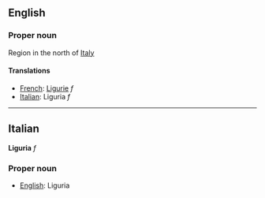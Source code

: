 ==English==

===Proper noun===

Region in the north of [[Italy]]

====Translations====

*[[French]]: [[Ligurie]] ''f''
*[[Italian]]: Liguria ''f''

----

==Italian==
'''Liguria''' ''f''

===Proper noun===

*[[English]]: Liguria